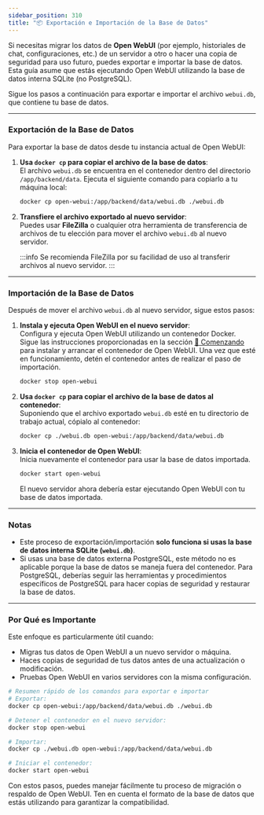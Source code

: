 ```yaml
---
sidebar_position: 310 
title: "📦 Exportación e Importación de la Base de Datos"
---
```



Si necesitas migrar los datos de **Open WebUI** (por ejemplo, historiales de chat, configuraciones, etc.) de un servidor a otro o hacer una copia de seguridad para uso futuro, puedes exportar e importar la base de datos. Esta guía asume que estás ejecutando Open WebUI utilizando la base de datos interna SQLite (no PostgreSQL).

Sigue los pasos a continuación para exportar e importar el archivo `webui.db`, que contiene tu base de datos.

---

### Exportación de la Base de Datos

Para exportar la base de datos desde tu instancia actual de Open WebUI:

1. **Usa `docker cp` para copiar el archivo de la base de datos**:  
   El archivo `webui.db` se encuentra en el contenedor dentro del directorio `/app/backend/data`. Ejecuta el siguiente comando para copiarlo a tu máquina local:  
   ```bash
   docker cp open-webui:/app/backend/data/webui.db ./webui.db
   ```

2. **Transfiere el archivo exportado al nuevo servidor**:  
   Puedes usar **FileZilla** o cualquier otra herramienta de transferencia de archivos de tu elección para mover el archivo `webui.db` al nuevo servidor.

   :::info
   Se recomienda FileZilla por su facilidad de uso al transferir archivos al nuevo servidor.
   :::

---

### Importación de la Base de Datos

Después de mover el archivo `webui.db` al nuevo servidor, sigue estos pasos:

1. **Instala y ejecuta Open WebUI en el nuevo servidor**:  
   Configura y ejecuta Open WebUI utilizando un contenedor Docker. Sigue las instrucciones proporcionadas en la sección [🚀 Comenzando](/getting-started) para instalar y arrancar el contenedor de Open WebUI. Una vez que esté en funcionamiento, detén el contenedor antes de realizar el paso de importación.
   ```bash
   docker stop open-webui
   ```

2. **Usa `docker cp` para copiar el archivo de la base de datos al contenedor**:  
   Suponiendo que el archivo exportado `webui.db` esté en tu directorio de trabajo actual, cópialo al contenedor:
   ```bash
   docker cp ./webui.db open-webui:/app/backend/data/webui.db
   ```

3. **Inicia el contenedor de Open WebUI**:  
   Inicia nuevamente el contenedor para usar la base de datos importada.
   ```bash
   docker start open-webui
   ```

   El nuevo servidor ahora debería estar ejecutando Open WebUI con tu base de datos importada.

---

### Notas

- Este proceso de exportación/importación **solo funciona si usas la base de datos interna SQLite (`webui.db`)**.
- Si usas una base de datos externa PostgreSQL, este método no es aplicable porque la base de datos se maneja fuera del contenedor. Para PostgreSQL, deberías seguir las herramientas y procedimientos específicos de PostgreSQL para hacer copias de seguridad y restaurar la base de datos.

---

### Por Qué es Importante

Este enfoque es particularmente útil cuando:

- Migras tus datos de Open WebUI a un nuevo servidor o máquina.
- Haces copias de seguridad de tus datos antes de una actualización o modificación.
- Pruebas Open WebUI en varios servidores con la misma configuración.

```bash
# Resumen rápido de los comandos para exportar e importar
# Exportar:
docker cp open-webui:/app/backend/data/webui.db ./webui.db

# Detener el contenedor en el nuevo servidor:
docker stop open-webui

# Importar:
docker cp ./webui.db open-webui:/app/backend/data/webui.db

# Iniciar el contenedor:
docker start open-webui
```

Con estos pasos, puedes manejar fácilmente tu proceso de migración o respaldo de Open WebUI. Ten en cuenta el formato de la base de datos que estás utilizando para garantizar la compatibilidad.